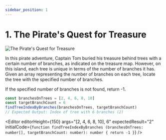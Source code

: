```yaml
---
sidebar_position: 1
---
```



# 1. The Pirate's Quest for Treasure

![The Pirate's Quest for Treasure](./img/1-1-1.png)

In this pirate adventure, Captain Tom buried his treasure behind trees with a certain number of branches, as indicated
on the treasure map. However, on this island, each tree is unique in terms of the number of branches it has. Given an
array representing the number of branches on each tree, locate the tree with the specified number of branches.

If the specified number of branches is not found, return -1.

```typescript
const branchesOnTrees = [2, 4, 6, 8, 10]
const targetBranchCount = 6
findTreeIndexByBranches(branchesOnTrees, targetBranchCount)
// Expected Output: Index of tree with 6 branches (2)
```

<Editor
  editorHeight={150}
  args="[2, 4, 6, 8, 10], 6"
  expectedResult="2"
  initialCode={`function findTreeIndexByBranches (branchesOnTrees: number[], targetBranchCount: number): number {
  return -1
}`} />
